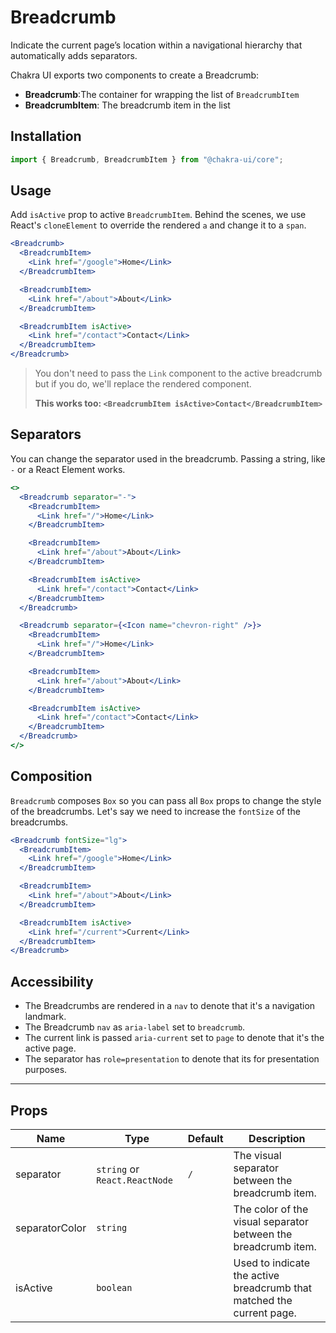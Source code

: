 # Breadcrumb

Indicate the current page’s location within a navigational hierarchy that
automatically adds separators.

Chakra UI exports two components to create a Breadcrumb:

- **Breadcrumb**:The container for wrapping the list of `BreadcrumbItem`
- **BreadcrumbItem**: The breadcrumb item in the list

## Installation

```js
import { Breadcrumb, BreadcrumbItem } from "@chakra-ui/core";
```

## Usage

Add `isActive` prop to active `BreadcrumbItem`. Behind the scenes, we use
React's `cloneElement` to override the rendered `a` and change it to a `span`.

```jsx
<Breadcrumb>
  <BreadcrumbItem>
    <Link href="/google">Home</Link>
  </BreadcrumbItem>

  <BreadcrumbItem>
    <Link href="/about">About</Link>
  </BreadcrumbItem>

  <BreadcrumbItem isActive>
    <Link href="/contact">Contact</Link>
  </BreadcrumbItem>
</Breadcrumb>
```

> You don't need to pass the `Link` component to the active breadcrumb but if
> you do, we'll replace the rendered component.
>
> **This works too: `<BreadcrumbItem isActive>Contact</BreadcrumbItem>`**

## Separators

You can change the separator used in the breadcrumb. Passing a string, like `-`
or a React Element works.

```jsx
<>
  <Breadcrumb separator="-">
    <BreadcrumbItem>
      <Link href="/">Home</Link>
    </BreadcrumbItem>

    <BreadcrumbItem>
      <Link href="/about">About</Link>
    </BreadcrumbItem>

    <BreadcrumbItem isActive>
      <Link href="/contact">Contact</Link>
    </BreadcrumbItem>
  </Breadcrumb>

  <Breadcrumb separator={<Icon name="chevron-right" />}>
    <BreadcrumbItem>
      <Link href="/">Home</Link>
    </BreadcrumbItem>

    <BreadcrumbItem>
      <Link href="/about">About</Link>
    </BreadcrumbItem>

    <BreadcrumbItem isActive>
      <Link href="/contact">Contact</Link>
    </BreadcrumbItem>
  </Breadcrumb>
</>
```

## Composition

`Breadcrumb` composes `Box` so you can pass all `Box` props to change the style
of the breadcrumbs. Let's say we need to increase the `fontSize` of the
breadcrumbs.

```jsx
<Breadcrumb fontSize="lg">
  <BreadcrumbItem>
    <Link href="/google">Home</Link>
  </BreadcrumbItem>

  <BreadcrumbItem>
    <Link href="/about">About</Link>
  </BreadcrumbItem>

  <BreadcrumbItem isActive>
    <Link href="/current">Current</Link>
  </BreadcrumbItem>
</Breadcrumb>
```

## Accessibility

- The Breadcrumbs are rendered in a `nav` to denote that it's a navigation
  landmark.
- The Breadcrumb `nav` as `aria-label` set to `breadcrumb`.
- The current link is passed `aria-current` set to `page` to denote that it's
  the active page.
- The separator has `role=presentation` to denote that its for presentation
  purposes.

---

## Props

| Name           | Type                          | Default | Description                                                           |
| -------------- | ----------------------------- | ------- | --------------------------------------------------------------------- |
| separator      | `string` or `React.ReactNode` | `/`     | The visual separator between the breadcrumb item.                     |
| separatorColor | `string`                      |         | The color of the visual separator between the breadcrumb item.        |
| isActive       | `boolean`                     |         | Used to indicate the active breadcrumb that matched the current page. |
